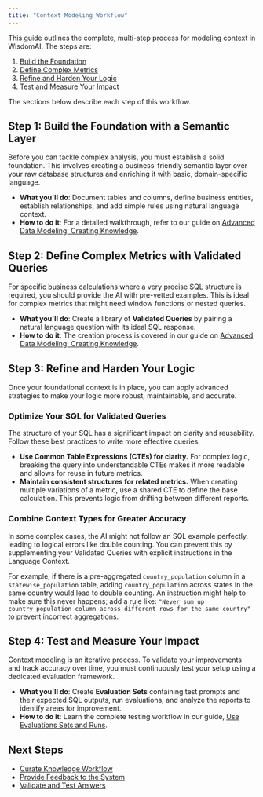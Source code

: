 ```yaml
---
title: "Context Modeling Workflow"
---
```


This guide outlines the complete, multi-step process for modeling context in WisdomAI. The steps are:

1. [Build the Foundation](#step-1-build-the-foundation-with-a-semantic-layer)
2. [Define Complex Metrics](#step-2-define-complex-metrics-with-validated-queries)
3. [Refine and Harden Your Logic](#step-3-refine-and-harden-your-logic)
4. [Test and Measure Your Impact](#step-4-test-and-measure-your-impact)

The sections below describe each step of this workflow.

## Step 1: Build the Foundation with a Semantic Layer

Before you can tackle complex analysis, you must establish a solid foundation. This involves creating a business-friendly semantic layer over your raw database structures and enriching it with basic, domain-specific language.

- **What you'll do**: Document tables and columns, define business entities, establish relationships, and add simple rules using natural language context.
- **How to do it**: For a detailed walkthrough, refer to our guide on [Advanced Data Modeling: Creating Knowledge](/setting-up-wisdom-ai/advanced-data-modeling-creating-knowledge).

## Step 2: Define Complex Metrics with Validated Queries

For specific business calculations where a very precise SQL structure is required, you should provide the AI with pre-vetted examples. This is ideal for complex metrics that might need window functions or nested queries.

- **What you'll do**: Create a library of **Validated Queries** by pairing a natural language question with its ideal SQL response.
- **How to do it**: The creation process is covered in our guide on [Advanced Data Modeling: Creating Knowledge](/setting-up-wisdom-ai/advanced-data-modeling-creating-knowledge).

## Step 3: Refine and Harden Your Logic

Once your foundational context is in place, you can apply advanced strategies to make your logic more robust, maintainable, and accurate.

### Optimize Your SQL for Validated Queries

The structure of your SQL has a significant impact on clarity and reusability. Follow these best practices to write more effective queries.

- **Use Common Table Expressions (CTEs) for clarity.** For complex logic, breaking the query into understandable CTEs makes it more readable and allows for reuse in future metrics.
- **Maintain consistent structures for related metrics.** When creating multiple variations of a metric, use a shared CTE to define the base calculation. This prevents logic from drifting between different reports.

### Combine Context Types for Greater Accuracy

In some complex cases, the AI might not follow an SQL example perfectly, leading to logical errors like double counting. You can prevent this by supplementing your Validated Queries with explicit instructions in the Language Context.

For example, if there is a pre-aggregated `country_population` column in a `statewise_population` table, adding `country_population` across states in the same country would lead to double counting. An instruction might help to make sure this never happens; add a rule like: `"Never sum up country_population column across different rows for the same country"` to prevent incorrect aggregations.

## Step 4: Test and Measure Your Impact

Context modeling is an iterative process. To validate your improvements and track accuracy over time, you must continuously test your setup using a dedicated evaluation framework.

- **What you'll do**: Create **Evaluation Sets** containing test prompts and their expected SQL outputs, run evaluations, and analyze the reports to identify areas for improvement.
- **How to do it**: Learn the complete testing workflow in our guide, [Use Evaluations Sets and Runs](/improve-wisdom-ai-responses/use-evaluations-sets-and-runs).

## Next Steps 

- [Curate Knowledge Workflow](/improve-wisdom-ai-responses/curate-knowledge-workflow)
- [Provide Feedback to the System](/setting-up-wisdom-ai/feedback-mechanisms/provide-feedback-to-the-system)
- [Validate and Test Answers](/improve-wisdom-ai-responses/validate-and-test-answers)